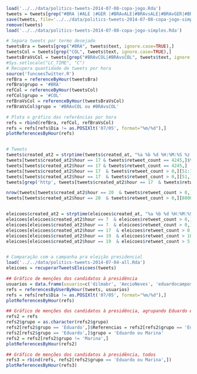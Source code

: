```r
load('../../data/politics-tweets-2014-07-08-copa-jogo.Rda')
tweets = tweets[grep("#BRA |#ALE |#GER |#BRAvALE|#BRAvsALE|#BRAvGER|#BRAvsGER", tweets$text, ignore.case=TRUE),]
save(tweets, file='../../data/politics-tweets-2014-07-08-copa-jogo-simples.Rda')
remove(tweets)
load('../../data/politics-tweets-2014-07-08-copa-jogo-simples.Rda')

# Separa tweets por termo desejado
tweetsBra = tweets[grep("#BRA", tweets$text, ignore.case=TRUE),]
tweetsCol = tweets[grep("COL", tweets$text, ignore.case=TRUE),]
tweetsBraVsCol = tweets[grep("#BRAvCOL|#BRAvsCOL", tweets$text, ignore.case=TRUE),]
#Sys.setlocale("LC_TIME", "C")
# Recupera quantidade de tweets por hora
source('funcoesTwitter.R')
refBra = referenceByHour(tweetsBra)
refBra$grupo = '#BRA'
refCol = referenceByHour(tweetsCol)
refCol$grupo = '#COL'
refBraVsCol = referenceByHour(tweetsBraVsCol)
refBraVsCol$grupo = '#BRAvCOL ou #BRAvsCOL'

# Plota o gráfico das referências por hora
refs = rbind(refBra, refCol, refBraVsCol)
refs = refs[refs$Dia != as.POSIXlt('07/05', format="%m/%d"),]
plotReferencesByHour(refs)


# Tweets
tweets$created_at2 = strptime(tweets$created_at, "%a %b %d %H:%M:%S %z %Y")
tweets[tweets$created_at2$hour == 17 & tweets$retweet_count == 4245,]$text
tweets[tweets$created_at2$hour == 17 & tweets$retweet_count == 4245,]
tweets[tweets$created_at2$hour == 17  & tweets$retweet_count > 0,][51:100,]$text
tweets[tweets$created_at2$hour == 17  & tweets$retweet_count > 0,][51,]
tweets[grep('http', tweets[tweets$created_at2$hour == 17  & tweets$retweet_count > 0,]$text),][30,]

nrow(tweets[tweets$created_at2$hour == 20  & tweets$retweet_count > 0,])
tweets[tweets$created_at2$hour == 20  & tweets$retweet_count > 0,][8800,]


eleicoes$created_at2 = strptime(eleicoes$created_at, "%a %b %d %H:%M:%S %z %Y")
eleicoes[eleicoes$created_at2$hour == 7  & eleicoes$retweet_count > 0,][11,]
eleicoes[eleicoes$created_at2$hour == 7  & eleicoes$retweet_count > 0,][21,]
eleicoes[eleicoes$created_at2$hour == 17  & eleicoes$retweet_count > 0,][11,]
eleicoes[eleicoes$created_at2$hour == 19  & eleicoes$retweet_count > 100,][11,]
eleicoes[eleicoes$created_at2$hour == 19  & eleicoes$retweet_count > 5,][10,]


# Comparação com a campanha pra eleição presidencial
load('../../data/politics-tweets-2014-07-04-all.Rda')
eleicoes = recuperarTweetsEleicoes(tweets)

## Gráfico de menções dos candidatos à presidência
usuarios = data.frame(usuario=c('dilmabr', 'AecioNeves', 'eduardocampos40', 'silva_marina'), nome=c('Dilma', 'Aécio', 'Eduardo', 'Marina'), palavras=c('Dima Rouseff','Aécio Neves|Aecio Neves','Eduardo Campos','Marina Silva'))
refs = referencesByUserByHour(tweets, usuarios)
refs = refs[refs$Dia != as.POSIXlt('07/05', format="%m/%d"),]
plotReferencesByHour(refs)

## Gráfico de menções dos candidatos à presidência, agrupando Eduardo e Marina
refs2 = refs
refs2$grupo = as.character(refs2$grupo)
refs2[refs2$grupo == 'Eduardo',]$Referencias = refs2[refs2$grupo == 'Eduardo',]$Referencias + refs2[refs2$grupo == 'Marina',]$Referencias
refs2[refs2$grupo == 'Eduardo',]$grupo = 'Eduardo ou Marina'
refs2 = refs2[refs2$grupo != 'Marina',]
plotReferencesByHour(refs2)

## Gráfico de menções dos candidatos à presidência, todos
refs3 = rbind(refs, refs2[refs2$grupo == 'Eduardo ou Marina',])
plotReferencesByHour(refs3)

```

